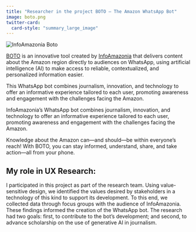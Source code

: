 ---
title: "Researcher in the project BOTO – The Amazon WhatsApp Bot"
image: boto.png
twitter-card:
  card-style: "summary_large_image"
---

<img src="https://infoamazonia.org/wp-content/uploads/2025/08/Boto-Long1.png"
     alt="InfoAmazonia Boto"
     style="max-width:100%; height:auto; display:block; margin:auto;">


[BOTO](https://infoamazonia.org/en/project/boto/) is an innovative tool created by [InfoAmazonia](https://infoamazonia.org) that delivers content about the Amazon region directly to audiences on WhatsApp, using artificial intelligence (AI) to make access to reliable, contextualized, and personalized information easier.

This WhatsApp bot combines journalism, innovation, and technology to offer an informative experience tailored to each user, promoting awareness and engagement with the challenges facing the Amazon.

InfoAmazonia’s WhatsApp bot combines journalism, innovation, and technology to offer an informative experience tailored to each user, promoting awareness and engagement with the challenges facing the Amazon.

Knowledge about the Amazon can—and should—be within everyone’s reach! With BOTO, you can stay informed, understand, share, and take action—all from your phone.

::: callout-note
## My role in UX Research:

I participated in this project as part of the research team. Using value-sensitive design, we identified the values desired by stakeholders in a technology of this kind to support its development. To this end, we collected data through focus groups with the audience of InfoAmazonia. These findings informed the creation of the WhatsApp bot. The research had two goals: first, to contribute to the bot’s development; and second, to advance scholarship on the use of generative AI in journalism.

:::










